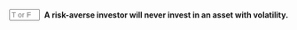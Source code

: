 ::: {.question-block}

<form onsubmit="event.preventDefault(); checkAnswerBox('module2_tf_q87','F')" style="display: flex; align-items: center; gap: 8px;">
<input type="text" id="module2_tf_q87" name="module2_tf_q87" maxlength="1" placeholder="T or F"
         style="width: 55px;" data-correct-answer="F" /> <label for="module2_tf_q87"><strong>A risk-averse investor will never invest in an asset with volatility.</strong></label>
</form>

<div id="feedback-module2_tf_q87" class="feedback" data-status="" style="display:none;">
The sentence is FALSE. A risk-averse investor is willing to invest in volatile assets, provided they expect to be compensated with a risk premium (a higher expected return).
</div>
:::